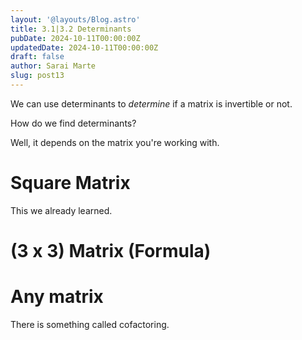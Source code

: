 ```yaml
---
layout: '@layouts/Blog.astro'
title: 3.1|3.2 Determinants 
pubDate: 2024-10-11T00:00:00Z 
updatedDate: 2024-10-11T00:00:00Z 
draft: false
author: Sarai Marte
slug: post13
---
```


We can use determinants to *determine* if a matrix is invertible or not. 

How do we find determinants?

Well, it depends on the matrix you're working with. 

# Square Matrix 

This we already learned.

# (3 x 3) Matrix (Formula)

# Any matrix  

There is something called cofactoring.


